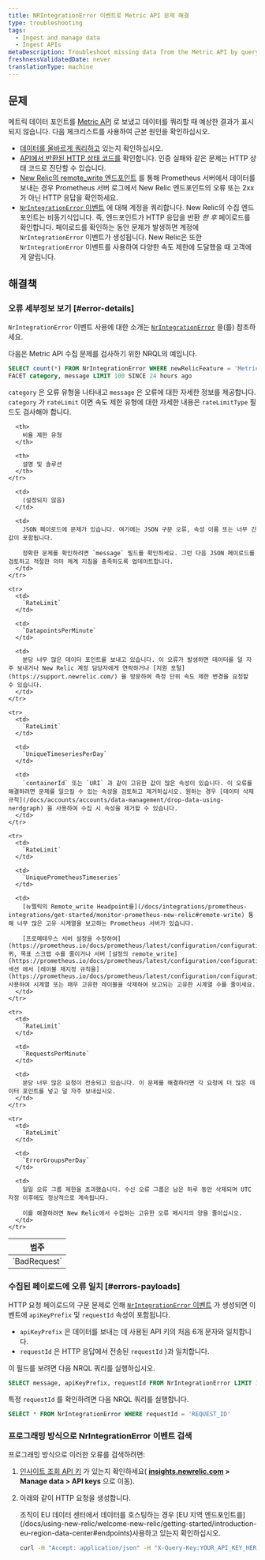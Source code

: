 ```yaml
---
title: NRIntegrationError 이벤트로 Metric API 문제 해결
type: troubleshooting
tags:
  - Ingest and manage data
  - Ingest APIs
metaDescription: Troubleshoot missing data from the Metric API by querying NRIntegrationError data.
freshnessValidatedDate: never
translationType: machine
---
```


## 문제

메트릭 데이터 포인트를 [Metric API](/docs/introduction-new-relic-metric-api) 로 보냈고 데이터를 쿼리할 때 예상한 결과가 표시되지 않습니다. 다음 체크리스트를 사용하여 근본 원인을 확인하십시오.

* [데이터를 올바르게 쿼리하고](/docs/introduction-new-relic-metric-api#view-and-query) 있는지 확인하십시오.
* [API에서 반환된 HTTP 상태 코드를](/docs/report-metrics-metric-api#response-validation) 확인합니다. 인증 실패와 같은 문제는 HTTP 상태 코드로 진단할 수 있습니다.
* [New Relic의 remote_write 엔드포인트](/docs/integrations/prometheus-integrations/get-started/monitor-prometheus-new-relic#remote-write) 를 통해 Prometheus 서버에서 데이터를 보내는 경우 Prometheus 서버 로그에서 New Relic 엔드포인트의 오류 또는 2xx가 아닌 HTTP 응답을 확인하세요.
* [`NrIntegrationError` 이벤트](/docs/telemetry-data-platform/manage-data/nrintegrationerror) 에 대해 계정을 쿼리합니다. New Relic의 수집 엔드포인트는 비동기식입니다. 즉, 엔드포인트가 HTTP 응답을 반환 _한 후_ 페이로드를 확인합니다. 페이로드를 확인하는 동안 문제가 발생하면 계정에 `NrIntegrationError` 이벤트가 생성됩니다. New Relic은 또한 `NrIntegrationError` 이벤트를 사용하여 다양한 속도 제한에 도달했을 때 고객에게 알립니다.

## 해결책

### 오류 세부정보 보기 [#error-details]

`NrIntegrationError` 이벤트 사용에 대한 소개는 [`NrIntegrationError`](/docs/telemetry-data-platform/manage-data/nrintegrationerror) 을(를) 참조하세요.

다음은 Metric API 수집 문제를 검사하기 위한 NRQL의 예입니다.

```sql
SELECT count(*) FROM NrIntegrationError WHERE newRelicFeature = 'Metrics' 
FACET category, message LIMIT 100 SINCE 24 hours ago
```

`category` 은 오류 유형을 나타내고 `message` 은 오류에 대한 자세한 정보를 제공합니다. `category` 가 `rateLimit` 이면 속도 제한 유형에 대한 자세한 내용은 `rateLimitType` 필드도 검사해야 합니다.

<table>
  <thead>
    <tr>
      <th>
        범주
      </th>

      <th>
        비율 제한 유형
      </th>

      <th>
        설명 및 솔루션
      </th>
    </tr>
  </thead>

  <tbody>
    <tr>
      <td>
        `BadRequest`
      </td>

      <td>
        (설정되지 않음)
      </td>

      <td>
        JSON 페이로드에 문제가 있습니다. 여기에는 JSON 구문 오류, 속성 이름 또는 너무 긴 값이 포함됩니다.

        정확한 문제를 확인하려면 `message` 필드를 확인하세요. 그런 다음 JSON 페이로드를 검토하고 적절한 의미 체계 지침을 충족하도록 업데이트합니다.
      </td>
    </tr>

    <tr>
      <td>
        `RateLimit`
      </td>

      <td>
        `DatapointsPerMinute`
      </td>

      <td>
        분당 너무 많은 데이터 포인트를 보내고 있습니다. 이 오류가 발생하면 데이터를 덜 자주 보내거나 New Relic 계정 담당자에게 연락하거나 [지원 포털](https://support.newrelic.com/) 을 방문하여 측정 단위 속도 제한 변경을 요청할 수 있습니다.
      </td>
    </tr>

    <tr>
      <td>
        `RateLimit`
      </td>

      <td>
        `UniqueTimeseriesPerDay`
      </td>

      <td>
        `containerId` 또는 `URI` 과 같이 고유한 값이 많은 속성이 있습니다. 이 오류를 해결하려면 문제를 일으킬 수 있는 속성을 검토하고 제거하십시오. 원하는 경우 [데이터 삭제 규칙](/docs/accounts/accounts/data-management/drop-data-using-nerdgraph) 을 사용하여 수집 시 속성을 제거할 수 있습니다.
      </td>
    </tr>

    <tr>
      <td>
        `RateLimit`
      </td>

      <td>
        `UniquePrometheusTimeseries`
      </td>

      <td>
        [뉴렐릭의 Remote_write Headpoint를](/docs/integrations/prometheus-integrations/get-started/monitor-prometheus-new-relic#remote-write) 통해 너무 많은 고유 시계열을 보고하는 Prometheus 서버가 있습니다.

        [프로메테우스 서버 설정을 수정하여](https://prometheus.io/docs/prometheus/latest/configuration/configuration/) 퀴, 목표 스크랩 수를 줄이거나 서버 [설정의 remote_write](https://prometheus.io/docs/prometheus/latest/configuration/configuration/#remote_write) 섹션 에서 [레이블 재지정 규칙을](https://prometheus.io/docs/prometheus/latest/configuration/configuration/#relabel_config) 사용하여 시계열 또는 매우 고유한 레이블을 삭제하여 보고되는 고유한 시계열 수를 줄이세요.
      </td>
    </tr>

    <tr>
      <td>
        `RateLimit`
      </td>

      <td>
        `RequestsPerMinute`
      </td>

      <td>
        분당 너무 많은 요청이 전송되고 있습니다. 이 문제를 해결하려면 각 요청에 더 많은 데이터 포인트를 넣고 덜 자주 보내십시오.
      </td>
    </tr>

    <tr>
      <td>
        `RateLimit`
      </td>

      <td>
        `ErrorGroupsPerDay`
      </td>

      <td>
        일일 오류 그룹 제한을 초과했습니다. 수신 오류 그룹은 남은 하루 동안 삭제되며 UTC 자정 이후에도 정상적으로 계속됩니다.

        이를 해결하려면 New Relic에서 수집하는 고유한 오류 메시지의 양을 줄이십시오.
      </td>
    </tr>
  </tbody>
</table>

### 수집된 페이로드에 오류 일치 [#errors-payloads]

HTTP 요청 페이로드의 구문 문제로 인해 [`NrIntegrationError` 이벤트](/docs/telemetry-data-platform/manage-data/nrintegrationerror) 가 생성되면 이벤트에 `apiKeyPrefix` 및 `requestId` 속성이 포함됩니다.

* `apiKeyPrefix` 은 데이터를 보내는 데 사용된 API 키의 처음 6개 문자와 일치합니다.
* `requestId` 은 HTTP 응답에서 전송된 `requestId` }과 일치합니다.

이 필드를 보려면 다음 NRQL 쿼리를 실행하십시오.

```sql
SELECT message, apiKeyPrefix, requestId FROM NrIntegrationError LIMIT 100
```

특정 `requestId` 를 확인하려면 다음 NRQL 쿼리를 실행합니다.

```sql
SELECT * FROM NrIntegrationError WHERE requestId = 'REQUEST_ID'
```

### 프로그래밍 방식으로 NrIntegrationError 이벤트 검색

프로그래밍 방식으로 이러한 오류를 검색하려면:

1. [인사이트 조회 API 키](/docs/insights/insights-api/get-data/query-insights-event-data-api) 가 있는지 확인하세요( <DoNotTranslate>**[insights.newrelic.com](https://insights.newrelic.com) > Manage data > API keys**</DoNotTranslate> 으로 이동).

2. 아래와 같이 HTTP 요청을 생성합니다.

   <Callout variant="tip">
     조직이 EU 데이터 센터에서 데이터를 호스팅하는 경우 [EU 지역 엔드포인트를](/docs/using-new-relic/welcome-new-relic/getting-started/introduction-eu-region-data-center#endpoints)사용하고 있는지 확인하십시오.
   </Callout>

   ```bash
   curl -H "Accept: application/json" -H "X-Query-Key:YOUR_API_KEY_HERE" "https://insights-api.newrelic.com/v1/accounts/YOUR_ACCOUNT_HERE/query?nrql=SELECT%20*%20FROM%20NrIntegrationError%20where%20newRelicFeature='Metrics'"
   ```